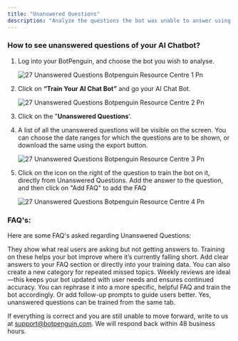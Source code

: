 ```yaml
---
title: "Unanswered Questions"
description: "Analyze the questions the bot was unable to answer using Unanswered Questions."
---
```


### **How to see unanswered questions of your AI Chatbot?**

1. Log into your BotPenguin, and choose the bot you wish to analyse.

   ![27 Unanswered Questions Botpenguin Resource Centre 1 Pn](/images/how-botpenguin-works/unanswered-questions/27.unanswered_questions__botpenguin_resource_centre-1.png)
2. Click on **“Train Your AI Chat Bot”** and go your AI Chat Bot.

   ![27 Unanswered Questions Botpenguin Resource Centre 2 Pn](/images/how-botpenguin-works/unanswered-questions/27.unanswered_questions__botpenguin_resource_centre-2.png)
3. Click on the "**Unanswered Questions**'.
4. A list of all the unanswered questions will be visible on the screen. You can choose the date ranges for which the questions are to be shown, or download the same using the export button.

   ![27 Unanswered Questions Botpenguin Resource Centre 3 Pn](/images/how-botpenguin-works/unanswered-questions/27.unanswered_questions__botpenguin_resource_centre-3.png)
5. Click on the icon on the right of the question to train the bot on it, directly from Unanswered Questions. Add the answer to the question, and then click on "Add FAQ" to add the FAQ

   ![27 Unanswered Questions Botpenguin Resource Centre 4 Pn](/images/how-botpenguin-works/unanswered-questions/27.unanswered_questions__botpenguin_resource_centre-4.png)

### **FAQ's:**

Here are some FAQ's asked regarding Unanswered Questions:

<AccordionGroup>
  <Accordion title="Why are unanswered questions important for training?">
    They show what real users are asking but not getting answers to. Training on these helps your bot improve where it’s currently falling short.
  </Accordion>
  <Accordion title="What is the best way to respond to a missed question?">
    Add clear answers to your FAQ section or directly into your training data. You can also create a new category for repeated missed topics.
  </Accordion>
  <Accordion title="How often should I check for unanswered questions?">
    Weekly reviews are ideal—this keeps your bot updated with user needs and ensures continued accuracy.
  </Accordion>
  <Accordion title="What if unanswered question is too broad or vague?">
    You can rephrase it into a more specific, helpful FAQ and train the bot accordingly. Or add follow-up prompts to guide users better.
  </Accordion>
  <Accordion title="Can I train unanswered questions from the same tab?">
    Yes, unanswered questions can be trained from the same tab.
  </Accordion>
</AccordionGroup>

If everything is correct and you are still unable to move forward, write to us at [support@botpenguin.com](mailto:support@botpenguin.com). We will respond back within 48 business hours.